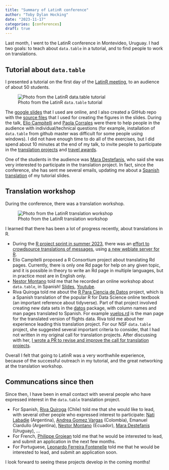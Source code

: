 ```yaml
---
title: "Summary of LatinR conference"
author: "Toby Dylan Hocking"
date: "2023-11-17"
categories: [conferences]
draft: true
---
```


Last month, I went to the LatinR conference in Montevideo, Uruguay.  I
had two goals: to teach about `data.table` in a tutorial, and to find
people to work on translations.

## Tutorial about `data.table`

I presented a tutorial on the first day of the [LatinR meeting](https://latin-r.com/cronograma/tutoriales/#using-and-contributing-to-the-data.table-package-for-efficient-big-data-analysis), to an audience of about 50 students.

![Photo from the LatinR `data.table` tutorial](LatinR-tutorial.jpg)

The [google
slides](https://docs.google.com/presentation/d/1ypW1LUMmcrUTMF6B9h9s8qbvW5BSbN1IW6CEgqX01Co)
that I used are online, and I also created a GitHub repo with the
[source files](https://github.com/tdhock/2023-10-LatinR-data.table)
that I used for creating the figures in the slides.  During the talk,
[Elio Campitelli](https://github.com/eliocamp) and [Paola
Corrales](https://github.com/paocorrales) were there to help people in
the audience with individual/technical questions (for example,
installation of `data.table` from github master was difficult for some
people using windows).  I did not have enough time to do all of the
exercises, but I did spend about 10 minutes at the end of my talk, to
invite people to participate in the [translation
projects](https://rdatatable-community.github.io/The-Raft/posts/2023-10-17-translation_announcement-toby_hocking/)
and [travel
awards](https://rdatatable-community.github.io/The-Raft/posts/2023-11-01-travel_grant_announcement-community_team/).

One of the students in the audience was [Mara
Destefanis](https://github.com/MaraDestefanis), who said she was very
interested to participate in the translation project. In fact, since
the conference, she has sent me several emails, updating me about a
[Spanish
translation](https://github.com/MaraDestefanis/latinrdatatransforme_spanish)
of my tutorial slides.
  
## Translation workshop

During the conference, there was a translation workshop.

![Photo from the LatinR translation workshop](LatinR-translation.jpg)

I learned that there has been a lot of progress recently,
about translations in R.

* During the [R project sprint in summer
  2023](https://contributor.r-project.org/r-project-sprint-2023/participants/),
  there was an [effort to crowdsource translations of
  messages](https://contributor.r-project.org/r-project-sprint-2023/projects/translation/),
  using [a new weblate server for
  R](https://translate.rx.studio/projects/r-project/).
* Elio Campitelli proposed a R Consortium project about translating Rd
  pages. Currently, there is only one Rd page for help on any given
  topic, and it is possible in theory to write an Rd page in multiple
  languages, but in practice most are in English only.
* [Nestor Montano](https://github.com/nestormontano) told me that he
  recorded an online workshop about `data.table`, in Spanish!
  [Slides](https://github.com/nestormontano/2020_04_Taller_R_DataTable),
  [Youtube](https://youtube.com/playlist?list=PL2PpISw8vp_oJlVXpYYowclogCCLtEOfX&si=fvPz3WPgnWL6Wtou).
* Riva Quiroga told me about the [R Para Ciencia de
  Datos](https://es.r4ds.hadley.nz/) project, which is a Spanish
  translation of the popular R for Data Science online textbook (an
  important reference about tidyverse). Part of that project involved
  creating new data sets in the
  [datos](https://cienciadedatos.github.io/datos/) package, with
  column names and man pages translated to Spanish. For example
  [vuelos.rd](https://github.com/cienciadedatos/datos/blob/main/man/vuelos.rd)
  is the man page for the translated version of flights data. Riva
  told me about her experience leading this translation project. For
  our NSF `data.table` project, she suggested several important
  criteria to consider, that I had not written in my original call for
  translation projects. After discussing with her, [I wrote a PR to
  revise and improve the call for translation
  projects](https://github.com/rdatatable-community/The-Raft/pull/3/files).
  
Overall I felt that going to LatinR was a very worthwhile experience,
because of the successful outreach in my tutorial, and the great
networking at the translation workshop. 

## Communcations since then

Since then, I have been in email contact with several people who have
expressed interest in the `data.table` translation project.
  
* For Spanish, [Riva
  Quiroga](https://github.com/rivaquiroga) (Chile) told me that she
  would like to lead, with several other people who expressed interest
  to participate: [Nati Labadie](https://github.com/natilab)
  (Argentina), [Andrea Gomez Vargas](https://github.com/SoyAndrea)
  (Colombia), Emanuel Ciardullo (Argentina), [Nestor
  Montano](https://github.com/nestormontano) (Ecuador), [Mara
  Destefanis](https://github.com/MaraDestefanis) (Uruguay), ...
* For French, [Philippe
  Grojean](https://github.com/phgrosjean) told me that he would be
  interested to lead, and submit an application in the next few
  months.
* For Portuguese, [Leonardo Ferreira
  Fontenelle](https://github.com/Rdatatable/data.table/issues/5693#issuecomment-1768513332)
  told me that he would be interested to lead, and submit an
  application soon.

I look forward to seeing these projects develop in the coming months!
